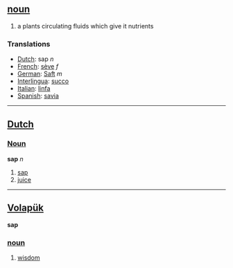 == [[noun]] == 
# a plants circulating fluids which give it nutrients
=== Translations === 
*[[Dutch]]: sap ''n''
*[[French]]: [[sève]] ''f''
*[[German]]: [[Saft]] ''m''
*[[Interlingua]]: [[succo]] 
*[[Italian]]: [[linfa]] 
*[[Spanish]]: [[savia]] 

----

==[[Dutch]]==

===[[Noun]]===
'''sap''' ''n''

# [[sap]]
# [[juice]]

----

== [[Volapük]] == 
'''sap'''
=== [[noun]] === 
# [[wisdom]]